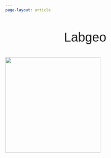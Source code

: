 ```yaml
---
page-layout: article
---
```


```{=html}
<p style="font-size:40px; text-align: center; font-family: 'Garamond', sans-serif;" >
  Labgeo
</p>
```


![](labgeo.png){fig-align="center" width="300"}

